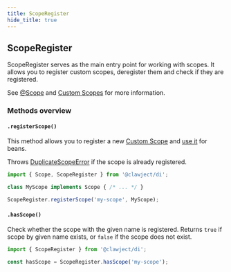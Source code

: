 ```yaml
---
title: ScopeRegister
hide_title: true
---
```


## ScopeRegister

ScopeRegister serves as the main entry point for working with scopes.
It allows you to register custom scopes, deregister them and check if they are registered.

See [@Scope](/docs/fundamentals/scope.mdx) and [Custom Scopes](/docs/guides/creating-scope) for more information.

### Methods overview

#### `.registerScope()`

This method allows you to register a new [Custom Scope](/docs/guides/creating-scope.mdx) and [use it](/docs/fundamentals/scope) for beans.

Throws [DuplicateScopeError](/docs/errors#duplicatescopeerror) if the scope is already registered.

```ts
import { Scope, ScopeRegister } from '@clawject/di';

class MyScope implements Scope { /* ... */ }

ScopeRegister.registerScope('my-scope', MyScope);
```

#### `.hasScope()`

Check whether the scope with the given name is registered.
Returns `true` if scope by given name exists, or `false` if the scope does not exist.

```ts
import { ScopeRegister } from '@clawject/di';

const hasScope = ScopeRegister.hasScope('my-scope');
```
